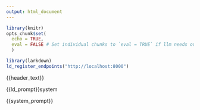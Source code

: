 ```yaml
---
output: html_document
---
```


```r
library(knitr)
opts_chunk$set(
  echo = TRUE, 
  eval = FALSE # Set individual chunks to `eval = TRUE` if llm needs output
  )
```

```r
library(larkdown)
ld_register_endpoints("http://localhost:8000")
```

{{header_text}}

{{ld_prompt}}system 

{{system_prompt}}


